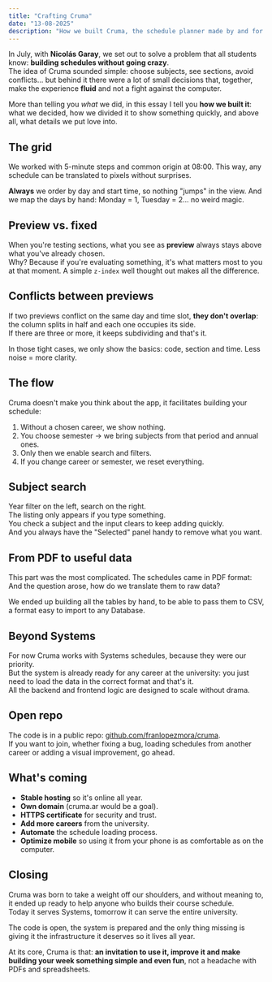 ```yaml
---
title: "Crafting Cruma"
date: "13-08-2025"
description: "How we built Cruma, the schedule planner made by and for students."
---
```


In July, with **Nicolás Garay**, we set out to solve a problem that all students know: **building schedules without going crazy**.  
The idea of Cruma sounded simple: choose subjects, see sections, avoid conflicts... but behind it there were a lot of small decisions that, together, make the experience **fluid** and not a fight against the computer.

More than telling you *what* we did, in this essay I tell you **how we built it**: what we decided, how we divided it to show something quickly, and above all, what details we put love into.


<EssayImage
  src="Captura de pantalla 2025-09-05 210152.png"
  alt="CRUMA welcome screen"
  bleed
  className="relative z-30"
/>

## The grid

We worked with 5-minute steps and common origin at 08:00. This way, any schedule can be translated to pixels without surprises.

**Always** we order by day and start time, so nothing "jumps" in the view. And we map the days by hand: Monday = 1, Tuesday = 2... no weird magic.

## Preview vs. fixed

When you're testing sections, what you see as **preview** always stays above what you've already chosen.  
Why? Because if you're evaluating something, it's what matters most to you at that moment. A simple `z-index` well thought out makes all the difference.

## Conflicts between previews

If two previews conflict on the same day and time slot, **they don't overlap**: the column splits in half and each one occupies its side.  
If there are three or more, it keeps subdividing and that's it.

In those tight cases, we only show the basics: code, section and time. Less noise = more clarity.

<EssayImage
  src="Captura de pantalla 2025-09-05 210939.png"
  alt="Handling preview conflicts in CRUMA"
  bleed
/>

## The flow

Cruma doesn't make you think about the app, it facilitates building your schedule:

1. Without a chosen career, we show nothing.  
2. You choose semester → we bring subjects from that period and annual ones.  
3. Only then we enable search and filters.  
4. If you change career or semester, we reset everything.

## Subject search

Year filter on the left, search on the right.  
The listing only appears if you type something.  
You check a subject and the input clears to keep adding quickly.  
And you always have the "Selected" panel handy to remove what you want.

<EssayImage
  src="Captura de pantalla 2025-09-05 205928.png"
  alt="Subject search interface in CRUMA"
  bleed
/>

## From PDF to useful data

This part was the most complicated. The schedules came in PDF format:  
And the question arose, how do we translate them to raw data?

We ended up building all the tables by hand, to be able to pass them to CSV, a format easy to import to any Database.

<EssayImage
  src="Captura de pantalla 2025-09-05 210905.png"
  alt="PDF to CSV data conversion process in CRUMA"
  bleed
/>

## Beyond Systems

For now Cruma works with Systems schedules, because they were our priority.  
But the system is already ready for any career at the university: you just need to load the data in the correct format and that's it.  
All the backend and frontend logic are designed to scale without drama.

## Open repo

The code is in a public repo: [github.com/franlopezmora/cruma](https://github.com/franlopezmora/cruma).  
If you want to join, whether fixing a bug, loading schedules from another career or adding a visual improvement, go ahead.

## What's coming

* **Stable hosting** so it's online all year.  
* **Own domain** (cruma.ar would be a goal).  
* **HTTPS certificate** for security and trust.  
* **Add more careers** from the university.  
* **Automate** the schedule loading process.  
* **Optimize mobile** so using it from your phone is as comfortable as on the computer.

<EssayImage
  src="Captura de pantalla 2025-09-05 211043.png"
  alt="Schedule report in CRUMA"
  bleed
/>

## Closing

Cruma was born to take a weight off our shoulders, and without meaning to, it ended up ready to help anyone who builds their course schedule.  
Today it serves Systems, tomorrow it can serve the entire university.

The code is open, the system is prepared and the only thing missing is giving it the infrastructure it deserves so it lives all year.

At its core, Cruma is that: **an invitation to use it, improve it and make building your week something simple and even fun**, not a headache with PDFs and spreadsheets.

